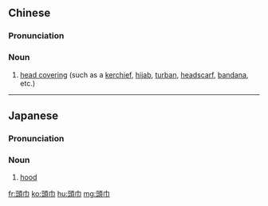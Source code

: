 {{also|头巾}}
==Chinese==
{{zh-forms|s=头巾}}

===Pronunciation===
{{zh-pron
|m=tóujīn
|c=tau4 gan1
|h=pfs=thèu-kîn
|mn=qz,tp,xm:thâu-kun/kh,zz:thâu-kin
|cat=n
}}

===Noun===
{{zh-noun|mw=塊}}

# [[head covering]] (such as a [[kerchief]], [[hijab]], [[turban]], [[headscarf]], [[bandana]], etc.)

----

==Japanese==
{{ja-kanjitab|ず|きん|yomi=on}}

===Pronunciation===
{{ja-pron|ずきん|y=on}}

===Noun===
{{ja-noun|ずきん}}

# [[hood]]

[[fr:頭巾]]
[[ko:頭巾]]
[[hu:頭巾]]
[[mg:頭巾]]